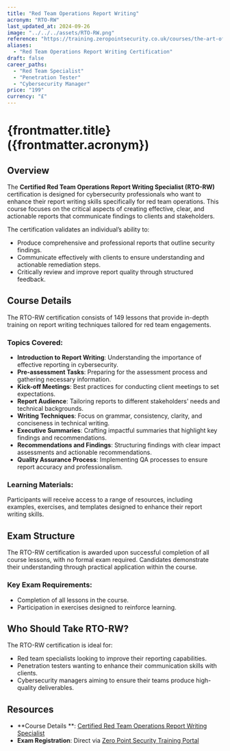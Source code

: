 ```yaml
---
title: "Red Team Operations Report Writing"
acronym: "RTO-RW"
last_updated_at: 2024-09-26
image: "../../../assets/RTO-RW.png"
reference: "https://training.zeropointsecurity.co.uk/courses/the-art-of-report-writing"
aliases:
  - "Red Team Operations Report Writing Certification"
draft: false
career_paths:
  - "Red Team Specialist"
  - "Penetration Tester"
  - "Cybersecurity Manager"
price: "199"
currency: "£"
---
```


# {frontmatter.title} ({frontmatter.acronym})

## Overview

The **Certified Red Team Operations Report Writing Specialist (RTO-RW)** certification is designed for cybersecurity
professionals who want to enhance their report writing skills specifically for red team operations. This course focuses
on the critical aspects of creating effective, clear, and actionable reports that communicate findings to clients and
stakeholders.

The certification validates an individual’s ability to:

- Produce comprehensive and professional reports that outline security findings.
- Communicate effectively with clients to ensure understanding and actionable remediation steps.
- Critically review and improve report quality through structured feedback.

## Course Details

The RTO-RW certification consists of 149 lessons that provide in-depth training on report writing techniques tailored
for red team engagements.

### Topics Covered:

- **Introduction to Report Writing**: Understanding the importance of effective reporting in cybersecurity.
- **Pre-assessment Tasks**: Preparing for the assessment process and gathering necessary information.
- **Kick-off Meetings**: Best practices for conducting client meetings to set expectations.
- **Report Audience**: Tailoring reports to different stakeholders' needs and technical backgrounds.
- **Writing Techniques**: Focus on grammar, consistency, clarity, and conciseness in technical writing.
- **Executive Summaries**: Crafting impactful summaries that highlight key findings and recommendations.
- **Recommendations and Findings**: Structuring findings with clear impact assessments and actionable recommendations.
- **Quality Assurance Process**: Implementing QA processes to ensure report accuracy and professionalism.

### Learning Materials:

Participants will receive access to a range of resources, including examples, exercises, and templates designed to
enhance their report writing skills.

## Exam Structure

The RTO-RW certification is awarded upon successful completion of all course lessons, with no formal exam required.
Candidates demonstrate their understanding through practical application within the course.

### Key Exam Requirements:

- Completion of all lessons in the course.
- Participation in exercises designed to reinforce learning.

## Who Should Take RTO-RW?

The RTO-RW certification is ideal for:

- Red team specialists looking to improve their reporting capabilities.
- Penetration testers wanting to enhance their communication skills with clients.
- Cybersecurity managers aiming to ensure their teams produce high-quality deliverables.

## Resources

- **Course Details
  **: [Certified Red Team Operations Report Writing Specialist](https://training.zeropointsecurity.co.uk/courses/the-art-of-report-writing)
- **Exam Registration**: Direct via [Zero Point Security Training Portal](https://training.zeropointsecurity.co.uk/)